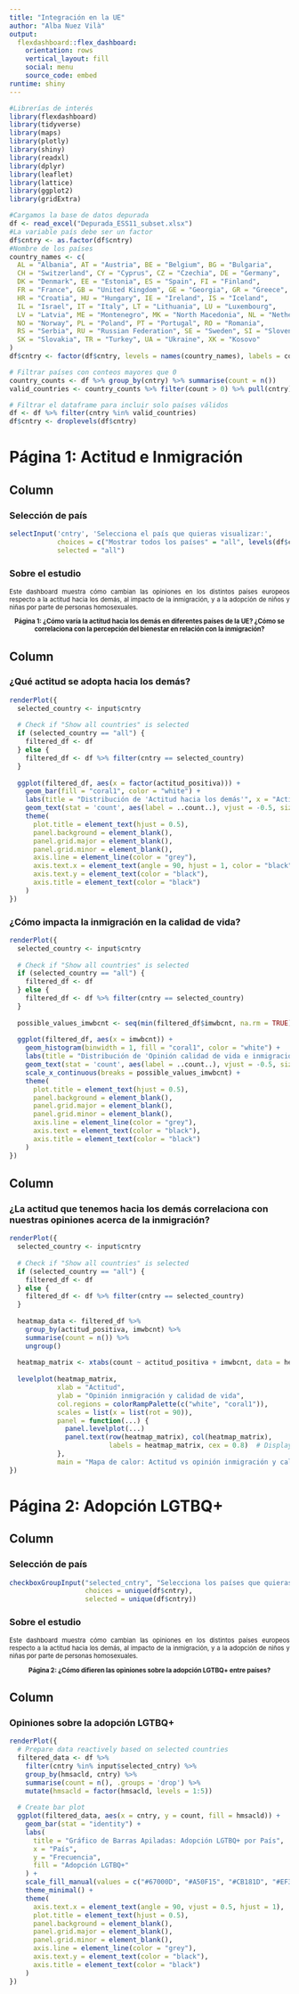 ```yaml
---
title: "Integración en la UE" 
author: "Alba Nuez Vilà"
output: 
  flexdashboard::flex_dashboard:
    orientation: rows
    vertical_layout: fill
    social: menu
    source_code: embed
runtime: shiny
---
```


```r
#Librerías de interés
library(flexdashboard)
library(tidyverse)
library(maps)
library(plotly)
library(shiny)
library(readxl)
library(dplyr)
library(leaflet)
library(lattice)
library(ggplot2)
library(gridExtra)
```

```r
#Cargamos la base de datos depurada
df <- read_excel("Depurada_ESS11_subset.xlsx")
#La variable país debe ser un factor
df$cntry <- as.factor(df$cntry)
#Nombre de los países
country_names <- c(
  AL = "Albania", AT = "Austria", BE = "Belgium", BG = "Bulgaria", 
  CH = "Switzerland", CY = "Cyprus", CZ = "Czechia", DE = "Germany", 
  DK = "Denmark", EE = "Estonia", ES = "Spain", FI = "Finland", 
  FR = "France", GB = "United Kingdom", GE = "Georgia", GR = "Greece", 
  HR = "Croatia", HU = "Hungary", IE = "Ireland", IS = "Iceland", 
  IL = "Israel", IT = "Italy", LT = "Lithuania", LU = "Luxembourg", 
  LV = "Latvia", ME = "Montenegro", MK = "North Macedonia", NL = "Netherlands", 
  NO = "Norway", PL = "Poland", PT = "Portugal", RO = "Romania", 
  RS = "Serbia", RU = "Russian Federation", SE = "Sweden", SI = "Slovenia", 
  SK = "Slovakia", TR = "Turkey", UA = "Ukraine", XK = "Kosovo"
)
df$cntry <- factor(df$cntry, levels = names(country_names), labels = country_names)

# Filtrar países con conteos mayores que 0
country_counts <- df %>% group_by(cntry) %>% summarise(count = n())
valid_countries <- country_counts %>% filter(count > 0) %>% pull(cntry)

# Filtrar el dataframe para incluir solo países válidos
df <- df %>% filter(cntry %in% valid_countries)
df$cntry <- droplevels(df$cntry)
```

Página 1: Actitud e Inmigración
=======================================================================
Column {.sidebar}
-----------------------------------------------------------------------

### Selección de país

```r
selectInput('cntry', 'Selecciona el país que quieras visualizar:', 
            choices = c("Mostrar todos los países" = "all", levels(df$cntry)), 
            selected = "all")
```

### Sobre el estudio

<div style="font-size: 0.8em;">
  <p style="text-align: justify;">Este dashboard muestra cómo cambian las opiniones en los distintos países europeos respecto a la actitud hacia los demás, al impacto de la inmigración, y a la adopción de niños y niñas por parte de personas homosexuales.</p>
  <p style="text-align: center;"><b>Página 1: ¿Cómo varía la actitud hacia los demás en diferentes países de la UE? ¿Cómo se correlaciona con la percepción del bienestar en relación con la inmigración?</b></p>
</div>



Column {data-height=80}
-----------------------------------------------------------------------

### ¿Qué actitud se adopta hacia los demás?

```r
renderPlot({
  selected_country <- input$cntry
  
  # Check if "Show all countries" is selected
  if (selected_country == "all") {
    filtered_df <- df
  } else {
    filtered_df <- df %>% filter(cntry == selected_country)
  }
  
  ggplot(filtered_df, aes(x = factor(actitud_positiva))) +
    geom_bar(fill = "coral1", color = "white") +
    labs(title = "Distribución de 'Actitud hacia los demás'", x = "Actitud", y = "Frecuencia") +
    geom_text(stat = 'count', aes(label = ..count..), vjust = -0.5, size = 3) +
    theme(
      plot.title = element_text(hjust = 0.5),
      panel.background = element_blank(),
      panel.grid.major = element_blank(),
      panel.grid.minor = element_blank(),
      axis.line = element_line(color = "grey"),
      axis.text.x = element_text(angle = 90, hjust = 1, color = "black"),  # Rotate x-axis labels 90 degrees
      axis.text.y = element_text(color = "black"),
      axis.title = element_text(color = "black")
    )
})
```

### ¿Cómo impacta la inmigración en la calidad de vida?

```r
renderPlot({
  selected_country <- input$cntry
  
  # Check if "Show all countries" is selected
  if (selected_country == "all") {
    filtered_df <- df
  } else {
    filtered_df <- df %>% filter(cntry == selected_country)
  }
  
  possible_values_imwbcnt <- seq(min(filtered_df$imwbcnt, na.rm = TRUE), max(filtered_df$imwbcnt, na.rm = TRUE), by = 1)
  
  ggplot(filtered_df, aes(x = imwbcnt)) +
    geom_histogram(binwidth = 1, fill = "coral1", color = "white") +
    labs(title = "Distribución de 'Opinión calidad de vida e inmigración'", x = "Impacto en calidad de vida", y = "Frecuencia") +
    geom_text(stat = 'count', aes(label = ..count..), vjust = -0.5, size = 3) +
    scale_x_continuous(breaks = possible_values_imwbcnt) +
    theme(
      plot.title = element_text(hjust = 0.5),
      panel.background = element_blank(),
      panel.grid.major = element_blank(),
      panel.grid.minor = element_blank(),
      axis.line = element_line(color = "grey"),
      axis.text = element_text(color = "black"),
      axis.title = element_text(color = "black")
    )
})
```

Column {data-height=100}
-----------------------------------------------------------------------
### ¿La actitud que tenemos hacia los demás correlaciona con nuestras opiniones acerca de la inmigración?

```r
renderPlot({
  selected_country <- input$cntry
  
  # Check if "Show all countries" is selected
  if (selected_country == "all") {
    filtered_df <- df
  } else {
    filtered_df <- df %>% filter(cntry == selected_country)
  }
  
  heatmap_data <- filtered_df %>%
    group_by(actitud_positiva, imwbcnt) %>%
    summarise(count = n()) %>%
    ungroup()
  
  heatmap_matrix <- xtabs(count ~ actitud_positiva + imwbcnt, data = heatmap_data)
  
  levelplot(heatmap_matrix, 
            xlab = "Actitud", 
            ylab = "Opinión inmigración y calidad de vida", 
            col.regions = colorRampPalette(c("white", "coral1")),
            scales = list(x = list(rot = 90)),
            panel = function(...) {
              panel.levelplot(...)
              panel.text(row(heatmap_matrix), col(heatmap_matrix), 
                         labels = heatmap_matrix, cex = 0.8)  # Display absolute counts
            },
            main = "Mapa de calor: Actitud vs opinión inmigración y calidad de vida")
})
```


Página 2: Adopción LGTBQ+
=======================================================================

Column {.sidebar}
-----------------------------------------------------------------------

### Selección de país

```r
checkboxGroupInput("selected_cntry", "Selecciona los países que quieras visualizar:",
                   choices = unique(df$cntry),
                   selected = unique(df$cntry))
```

### Sobre el estudio

<div style="font-size: 0.8em;">
  <p style="text-align: justify;">Este dashboard muestra cómo cambian las opiniones en los distintos países europeos respecto a la actitud hacia los demás, al impacto de la inmigración, y a la adopción de niños y niñas por parte de personas homosexuales.</p>
  <p style="text-align: center;"><b>Página 2: ¿Cómo difieren las opiniones sobre la adopción LGTBQ+ entre países?</b></p>
</div>

Column {data-height=100}
-----------------------------------------------------------------------

### Opiniones sobre la adopción LGTBQ+

```r
renderPlot({
  # Prepare data reactively based on selected countries
  filtered_data <- df %>%
    filter(cntry %in% input$selected_cntry) %>%
    group_by(hmsacld, cntry) %>%
    summarise(count = n(), .groups = 'drop') %>%
    mutate(hmsacld = factor(hmsacld, levels = 1:5))
  
  # Create bar plot
  ggplot(filtered_data, aes(x = cntry, y = count, fill = hmsacld)) +
    geom_bar(stat = "identity") +
    labs(
      title = "Gráfico de Barras Apiladas: Adopción LGTBQ+ por País",
      x = "País",
      y = "Frecuencia",
      fill = "Adopción LGTBQ+"
    ) +
    scale_fill_manual(values = c("#67000D", "#A50F15", "#CB181D", "#EF3B2C", "#FB6A4A")) +
    theme_minimal() +
    theme(
      axis.text.x = element_text(angle = 90, vjust = 0.5, hjust = 1),
      plot.title = element_text(hjust = 0.5),
      panel.background = element_blank(),
      panel.grid.major = element_blank(),
      panel.grid.minor = element_blank(),
      axis.line = element_line(color = "grey"),
      axis.text.y = element_text(color = "black"),
      axis.title = element_text(color = "black")
    )
})
```
